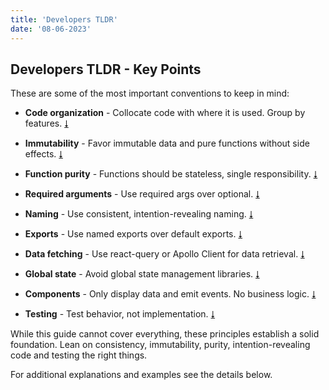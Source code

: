 ```yaml
---
title: 'Developers TLDR'
date: '08-06-2023'
---
```


## Developers TLDR - Key Points

These are some of the most important conventions to keep in mind:

- **Code organization** - Collocate code with where it is used. Group by features. [&#11107;](#code-collocation)

- **Immutability** - Favor immutable data and pure functions without side effects. [&#11107;](#data-immutability)

- **Function purity** - Functions should be stateless, single responsibility. [&#11107;](#functions)

- **Required arguments** - Use required args over optional. [&#11107;](#required--optional-args)

- **Naming** - Use consistent, intention-revealing naming. [&#11107;](#naming-conventions)

- **Exports** - Use named exports over default exports. [&#11107;](#named-export)

- **Data fetching** - Use react-query or Apollo Client for data retrieval. [&#11107;](#store--pass-data)

- **Global state** - Avoid global state management libraries. [&#11107;](#store--pass-data)

- **Components** - Only display data and emit events. No business logic. [&#11107;](#component-types)

- **Testing** - Test behavior, not implementation. [&#11107;](#what--how-to-test)

While this guide cannot cover everything, these principles establish a solid foundation. Lean on consistency, immutability, purity, intention-revealing code and testing the right things.

For additional explanations and examples see the details below.

